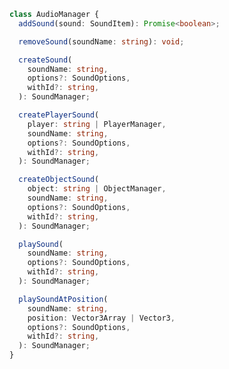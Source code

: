 ```ts
class AudioManager {
  addSound(sound: SoundItem): Promise<boolean>;

  removeSound(soundName: string): void;

  createSound(
    soundName: string,
    options?: SoundOptions,
    withId?: string,
  ): SoundManager;

  createPlayerSound(
    player: string | PlayerManager,
    soundName: string,
    options?: SoundOptions,
    withId?: string,
  ): SoundManager;

  createObjectSound(
    object: string | ObjectManager,
    soundName: string,
    options?: SoundOptions,
    withId?: string,
  ): SoundManager;

  playSound(
    soundName: string,
    options?: SoundOptions,
    withId?: string,
  ): SoundManager;

  playSoundAtPosition(
    soundName: string,
    position: Vector3Array | Vector3,
    options?: SoundOptions,
    withId?: string,
  ): SoundManager;
}
```
